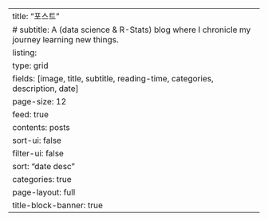---
title: "포스트"
# subtitle: A (data science & R-Stats) blog where I chronicle my journey learning new things.
listing:
  type: grid
  fields: [image, title, subtitle, reading-time, categories, description, date]
  page-size: 12
  feed: true
  contents: posts
  sort-ui: false
  filter-ui: false
  sort: "date desc"
  categories: true
page-layout: full
title-block-banner: true
---